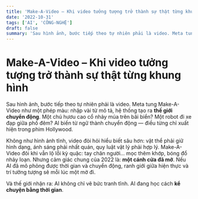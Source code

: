```yaml
---
title: 'Make-A-Video – Khi video tưởng tượng trở thành sự thật từng khung hình'
date: '2022-10-31'
tags: ['AI', 'CÔNG-NGHỆ']
draft: false
summary: 'Sau hình ảnh, bước tiếp theo tự nhiên phải là video. Meta tung Make-A-Video như một phép màu: nhập v'
---
```


# Make-A-Video – Khi video tưởng tượng trở thành sự thật từng khung hình

Sau hình ảnh, bước tiếp theo tự nhiên phải là video. Meta tung Make-A-Video như một phép màu: nhập vài từ mô tả, hệ thống tạo ra **thế giới chuyển động**. Một chú hươu cao cổ nhảy múa trên bãi biển? Một robot đi xe đạp giữa phố đêm? AI biến từ ngữ thành chuyển động — điều từng chỉ xuất hiện trong phim Hollywood.

Không như hình ảnh tĩnh, video đòi hỏi hiểu biết sâu hơn: vật thể phải giữ hình dạng, ánh sáng phải nhất quán, quy luật vật lý phải hợp lý. Make-A-Video đôi khi vẫn lộ lỗi kỳ quặc: tay chân người… mọc thêm khớp, bóng đổ nhảy loạn. Nhưng cảm giác chung của 2022 là: **một cánh cửa đã mở**. Nếu AI đã mô phỏng được thời gian và chuyển động, ranh giới giữa hiện thực và trí tưởng tượng sẽ mỗi lúc một mờ đi.

Và thế giới nhận ra: AI không chỉ vẽ bức tranh tĩnh. AI đang học cách **kể chuyện bằng thời gian**.